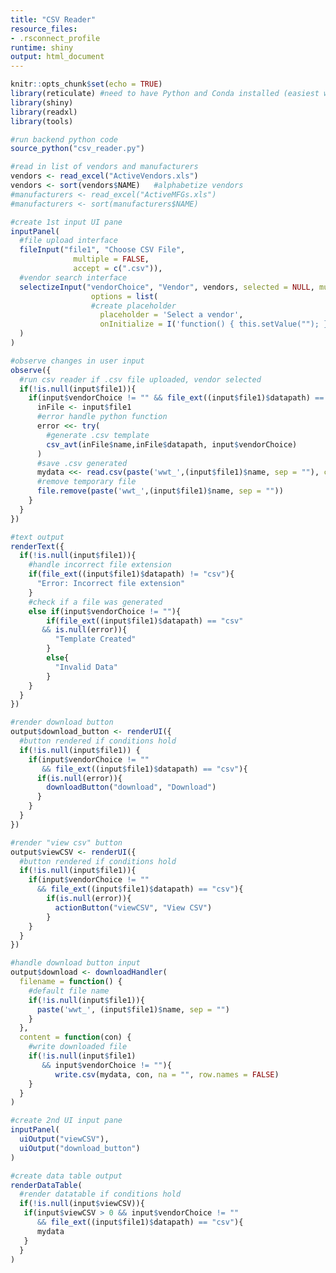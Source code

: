 ```yaml
---
title: "CSV Reader"
resource_files:
- .rsconnect_profile
runtime: shiny
output: html_document
---
```


```r
knitr::opts_chunk$set(echo = TRUE)
library(reticulate) #need to have Python and Conda installed (easiest way is by installing Anaconda, then adding it to your system path)
library(shiny)
library(readxl)
library(tools)
```

```r
#run backend python code
source_python("csv_reader.py")

#read in list of vendors and manufacturers
vendors <- read_excel("ActiveVendors.xls")
vendors <- sort(vendors$NAME)   #alphabetize vendors
#manufacturers <- read_excel("ActiveMFGs.xls")
#manufacturers <- sort(manufacturers$NAME)
```

```r
#create 1st input UI pane
inputPanel(
  #file upload interface
  fileInput("file1", "Choose CSV File",
              multiple = FALSE,
              accept = c(".csv")),
  #vendor search interface
  selectizeInput("vendorChoice", "Vendor", vendors, selected = NULL, multiple = FALSE, 
                  options = list(
                  #create placeholder
                    placeholder = 'Select a vendor',
                    onInitialize = I('function() { this.setValue(""); }'))
  )
)

#observe changes in user input
observe({
  #run csv reader if .csv file uploaded, vendor selected
  if(!is.null(input$file1)){  
    if(input$vendorChoice != "" && file_ext((input$file1)$datapath) == "csv"){
      inFile <- input$file1
      #error handle python function
      error <<- try(
        #generate .csv template
        csv_avt(inFile$name,inFile$datapath, input$vendorChoice)
      )
      #save .csv generated
      mydata <<- read.csv(paste('wwt_',(input$file1)$name, sep = ""), check.names = FALSE)
      #remove temporary file
      file.remove(paste('wwt_',(input$file1)$name, sep = ""))
    }
  }
})

#text output
renderText({
  if(!is.null(input$file1)){
    #handle incorrect file extension
    if(file_ext((input$file1)$datapath) != "csv"){
      "Error: Incorrect file extension"
    }
    #check if a file was generated
    else if(input$vendorChoice != ""){
        if(file_ext((input$file1)$datapath) == "csv"
       && is.null(error)){
          "Template Created"
        }
        else{
          "Invalid Data"
        }
    }
  }
})

#render download button
output$download_button <- renderUI({
  #button rendered if conditions hold
  if(!is.null(input$file1)) {
    if(input$vendorChoice != ""
       && file_ext((input$file1)$datapath) == "csv"){
      if(is.null(error)){
        downloadButton("download", "Download")
      }
    }
  }
})

#render "view csv" button
output$viewCSV <- renderUI({
  #button rendered if conditions hold
  if(!is.null(input$file1)){
    if(input$vendorChoice != ""
      && file_ext((input$file1)$datapath) == "csv"){
        if(is.null(error)){
          actionButton("viewCSV", "View CSV")
        }
    }
  }
})

#handle download button input
output$download <- downloadHandler(
  filename = function() {
    #default file name
    if(!is.null(input$file1)){
      paste('wwt_', (input$file1)$name, sep = "")
    }
  },
  content = function(con) {
    #write downloaded file
    if(!is.null(input$file1) 
       && input$vendorChoice != ""){
          write.csv(mydata, con, na = "", row.names = FALSE)
    }
  }
)

#create 2nd UI input pane
inputPanel(
  uiOutput("viewCSV"),
  uiOutput("download_button")
)

#create data table output
renderDataTable(
  #render datatable if conditions hold
  if(!is.null(input$viewCSV)){
   if(input$viewCSV > 0 && input$vendorChoice != ""
      && file_ext((input$file1)$datapath) == "csv"){
      mydata
   }
  }
)

```
